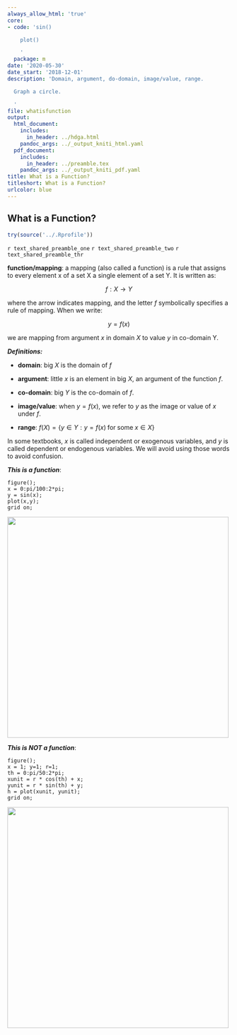 ```yaml
---
always_allow_html: 'true'
core:
- code: 'sin()

    plot()

    '
  package: m
date: '2020-05-30'
date_start: '2018-12-01'
description: 'Domain, argument, do-domain, image/value, range.

  Graph a circle.

  '
file: whatisfunction
output:
  html_document:
    includes:
      in_header: ../hdga.html
    pandoc_args: ../_output_kniti_html.yaml
  pdf_document:
    includes:
      in_header: ../preamble.tex
    pandoc_args: ../_output_kniti_pdf.yaml
title: What is a Function?
titleshort: What is a Function?
urlcolor: blue
---
```


## What is a Function?

```r
try(source('../.Rprofile'))
```

`r text_shared_preamble_one`
`r text_shared_preamble_two`
`r text_shared_preamble_thr`

**function/mapping**: a mapping (also called a function) is a rule that
assigns to every element x of a set X a single element of a set Y. It is
written as:

$$f:X\to Y$$

where the arrow indicates mapping, and the letter $f$ symbolically
specifies a rule of mapping. When we write:

$$y=f(x)$$

we are mapping from argument $x$ in domain $X$ to value $y$ in co-domain
Y.

***Definitions:***

-   **domain**: big $X$ is the domain of $f$

-   **argument**: little $x$ is an element in big $X$, an argument of
    the function $f$.

-   **co-domain**: big $Y$ is the co-domain of $f$.

-   **image/value**: when $y=f(x)$, we refer to $y$ as the image or
    value of $x$ under $f$.

-   **range**:
    $f(X)=\lbrace y\in Y:y=f(x)\;\textrm{for}\;\textrm{some}\;x\in X\rbrace$

In some textbooks, $x$ is called independent or exogenous variables, and
$y$ is called dependent or endogenous variables. We will avoid using
those words to avoid confusion.

***This is a function***:

    figure();
    x = 0:pi/100:2*pi;
    y = sin(x);
    plot(x,y);
    grid on;

![](_img/whatisfunction_images/figure_0.png){width=500px}

***This is NOT a function***:

    figure();
    x = 1; y=1; r=1;
    th = 0:pi/50:2*pi;
    xunit = r * cos(th) + x;
    yunit = r * sin(th) + y;
    h = plot(xunit, yunit);
    grid on;

![](_img/whatisfunction_images/figure_1.png){width=500px}
